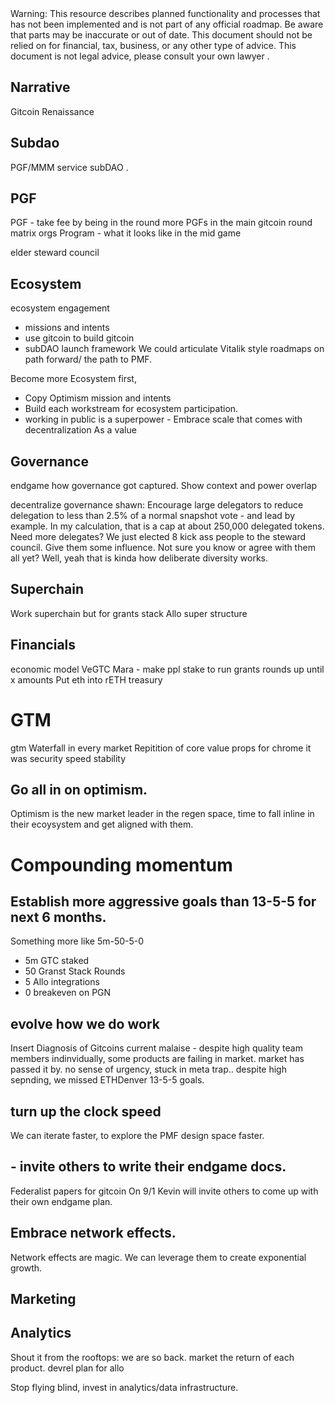 
<Callout type="warning">
  Warning: This resource describes planned functionality and processes that has
  not been implemented and is not part of any official roadmap. Be aware that parts may be inaccurate or out of
  date.  This document should not be relied on for financial, tax, business, or any other type of advice.  This document is not legal advice, please consult your own lawyer .
</Callout>


## Narrative

Gitcoin Renaissance

## Subdao

PGF/MMM service subDAO .

## PGF

PGF - take fee by being in the round
more PGFs in the main gitcoin round
matrix orgs
Program - what it looks like in the mid game

elder steward council

## Ecosystem

ecosystem engagement
- missions and intents
- use gitcoin to build gitcoin
- subDAO launch framework
We could articulate Vitalik style roadmaps on path forward/ the path to PMF.

Become more Ecosystem first, 

- Copy Optimism mission and intents
- Build each workstream for ecosystem participation.
- working in public is a superpower - Embrace scale that comes with decentralization As a value

## Governance 

endgame how governance got captured. Show context and power overlap

decentralize governance 
shawn: Encourage large delegators to reduce delegation to less than 2.5% of a normal snapshot vote - and lead by example. In my calculation, that is a cap at about 250,000 delegated tokens. Need more delegates? We just elected 8 kick ass people to the steward council. Give them some influence. Not sure you know or agree with them all yet? Well, yeah that is kinda how deliberate diversity works.

## Superchain

Work superchain but for grants stack
Allo super structure

## Financials

economic model
VeGTC
Mara - make ppl stake to run grants rounds up until x amounts
Put eth into rETH treasury

# GTM
gtm
Waterfall in every market
Repitition of core value props
	for chrome it was security speed stability


## Go all in on optimism.

Optimism is the new market leader in the regen space, time to fall inline in their ecoysystem and get aligned with them.

# Compounding momentum


## Establish more aggressive goals than 13-5-5 for next 6 months.

Something more like 5m-50-5-0
- 5m GTC staked
- 50 Granst Stack Rounds
- 5 Allo integrations
- 0 breakeven on PGN


## evolve how we do work

Insert Diagnosis of Gitcoins current malaise - despite high quality team members indinvidually, some products are failing in market. market has passed it by. no sense of urgency, stuck in meta trap.. despite high sepnding, we missed ETHDenver 13-5-5 goals.

## turn up the clock speed 

We can iterate faster, to explore the PMF design space faster.


## - invite others to write their endgame docs. 

Federalist papers for gitcoin
On 9/1 Kevin will invite others to come up with their own endgame plan.


## Embrace network effects.

Network effects are magic.  We can leverage them to create exponential growth.

## Marketing
## Analytics

Shout it from the rooftops: we are so back.  market the return of each product.
devrel plan for allo

Stop flying blind, invest in analytics/data infrastructure.



